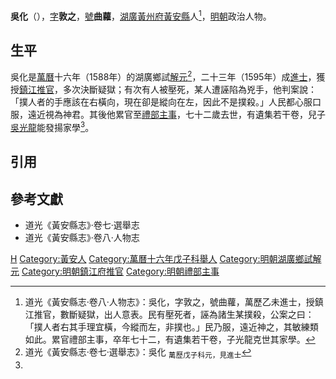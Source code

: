 '''吳化'''（{{bd|16世紀||17世紀}}），[[表字|字]]'''敦之'''，[[號|號]]'''曲蘿'''，[[湖廣等處承宣布政使司|湖廣]][[黃州府|黃州府]][[黃安縣|黃安縣]]人<ref name=djs>道光《黃安縣志·卷八·人物志》：吳化，字敦之，號曲蘿，萬歷乙未進士，授鎮江推官，數斷疑獄，出人意表。民有壓死者，誣為諸生某撲殺，公案之曰：「撲人者右其手理宜橫，今縱而左，非撲也。」民乃服，遠近神之，其敏練類如此。累官禮部主事，卒年七十二，有遺集若干卷，子光龍克世其家學。</ref>，[[明朝|明朝]]政治人物。

==生平==
吳化是[[萬曆|萬曆]]十六年（1588年）的湖廣鄉試[[解元|解元]]<ref>道光《黃安縣志·卷七·選舉志》：吳化 <sub>萬歷戊子科元，見進士</sub></ref>，二十三年（1595年）成[[進士|進士]]，獲授[[鎮江府|鎮江]][[推官|推官]]，多次決斷疑獄；有次有人被壓死，某人遭誣陷為兇手，他判案說：「撲人者的手應該在右橫向，現在卻是縱向在左，因此不是撲殺。」人民都心服口服，遠近視為神君。其後他累官至[[禮部|禮部]][[主事|主事]]，七十二歲去世，有遺集若干卷，兒子[[吳光龍|吳光龍]]能發揚家學<ref name=djs/>。

==引用==
{{reflist}}

==參考文獻==
*道光《黃安縣志》·卷七·選舉志
*道光《黃安縣志》·卷八·人物志

{{start box}}
{{s-off}}
{{s-before|[[張時顯|張時顯]]}}
{{s-title|明朝鎮江府推官|1595年－1603年}}
{{s-after|[[蔡宗禹|蔡宗禹]]}}
{{end box}}

{{萬曆二十三年乙未科殿試金榜}}

[[Category:吴姓|H]]
[[Category:黃安人|Category:黃安人]]
[[Category:萬曆十六年戊子科舉人|Category:萬曆十六年戊子科舉人]]
[[Category:明朝湖廣鄉試解元|Category:明朝湖廣鄉試解元]]
[[Category:明朝鎮江府推官|Category:明朝鎮江府推官]]
[[Category:明朝禮部主事|Category:明朝禮部主事]]